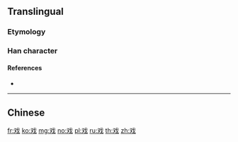 {{also|戲}}
==Translingual==
{{Han simplified forms|戲|戯|戏}}

===Etymology===
{{Han simp|戲|f=䖒|t=又}}

===Han character===
{{Han char|rn=62|rad=戈|as=02|sn=6|four=|canj=EI}}

====References====
* {{Han ref|kx=0411.091|hdz=21400.030|uh=620F|ud=25103}}

----

==Chinese==
{{zh-see|戲}}

[[fr:戏]]
[[ko:戏]]
[[mg:戏]]
[[no:戏]]
[[pl:戏]]
[[ru:戏]]
[[th:戏]]
[[zh:戏]]
